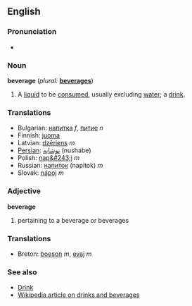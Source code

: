 ==English==
===Pronunciation===
*{{audio|en-us-beverage.ogg|Audio (US)}}

===Noun===
'''beverage'''  (''plural:'' '''[[beverages]]''')
# A [[liquid]] to be [[consumed]], usually excluding [[water]]; a [[drink]].

===Translations===
*Bulgarian: [[напитка]] ''f'', [[питие]] ''n''
*Finnish: [[juoma]]
*Latvian: [[dzēriens]] ''m''
*[[Persian]]: [[نوشابه]] (nushabe)
*Polish: [[nap&#243;j]] ''m''
*Russian: [[напиток]] (napitok) ''m''
*Slovak: [[nápoj]] ''m''

===Adjective===
'''beverage'''
# pertaining to a beverage or beverages
<!--Say what?  How 'bout an example please.-->

===Translations===
*Breton: [[boeson]] ''m'', [[evaj]] ''m''

===See also===
*[[Drink]]
*[[:w:Drink|Wikipedia article on drinks and beverages]]